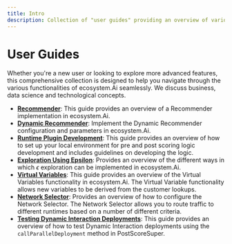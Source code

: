 ```yaml
---
title: Intro
description: Collection of "user guides" providing an overview of various features offered by ecosystem.Ai
---
```



# User Guides

Whether you're a new user or looking to explore more advanced features, this comprehensive collection is designed to help you navigate through the various functionalities of ecosystem.Ai seamlessly. We discuss business, data science and technological concepts.

- [**Recommender**](/docs/user_guides/recommender): This guide provides an overview of a Recommender implementation in ecosystem.Ai.
- [**Dynamic Recommender**](/docs/user_guides/dynamic): Implement the Dynamic Recommender configuration and parameters in ecosystem.Ai.
- [**Runtime Plugin Development**](/docs/user_guides/runtime_plugin_development): This guide provides an overview of how to set up your local environment for pre and post scoring logic development and includes guidelines on developing the logic.
- [**Exploration Using Epsilon**](/docs/user_guides/epsilon_exploration): Provides an overview of the different ways in which $\epsilon$ exploration can be implemented in ecosystem.Ai.
- [**Virtual Variables**](/docs/user_guides/virtual_variables): This guide provides an overview of the Virtual Variables functionality in ecosystem.Ai. The Virtual Variable functionality allows new variables to be derived from the customer lookups.
- [**Network Selector**](/docs/user_guides/network): Provides an overview of how to configure the Network Selector. The Network Selector allows you to route traffic to different runtimes based on a number of different criteria.
- [**Testing Dynamic Interaction Deployments**](/docs/user_guides/dynamic_interaction_deployments): This guide provides an overview of how to test Dynamic Interaction deployments using the `callParallelDeployment` method in PostScoreSuper.
